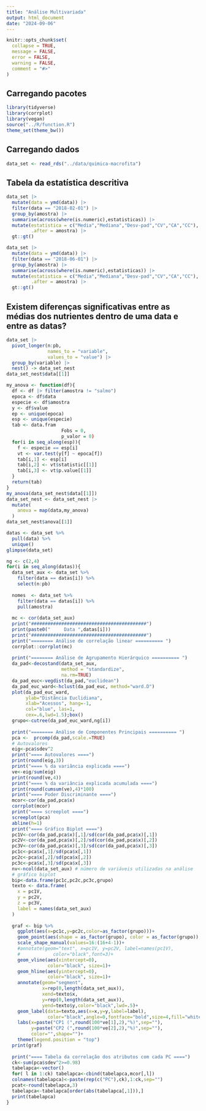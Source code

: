 ```yaml
---
title: "Análise Multivariada"
output: html_document
date: "2024-09-06"
---
```


```r
knitr::opts_chunk$set(
  collapse = TRUE,
  message = FALSE,
  error = FALSE,
  warning = FALSE,
  comment = "#>"
)
```

## Carregando pacotes

```r
library(tidyverse)
library(corrplot)
library(vegan)
source("../R/function.R")
theme_set(theme_bw())
```

## Carregando dados

```r
data_set <- read_rds("../data/quimica-macrofita")
```


## Tabela da estatística descritiva
```r
data_set |> 
  mutate(data = ymd(data)) |> 
  filter(data == "2018-02-01") |> 
  group_by(amostra) |> 
  summarise(across(where(is.numeric),estatisticas)) |> 
  mutate(estatistica = c("Media","Mediana","Desv-pad","CV","CA","CC"),
         .after = amostra) |> 
  gt::gt()
```
```r
data_set |> 
  mutate(data = ymd(data)) |> 
  filter(data == "2018-06-01") |> 
  group_by(amostra) |> 
  summarise(across(where(is.numeric),estatisticas)) |> 
  mutate(estatistica = c("Media","Mediana","Desv-pad","CV","CA","CC"),
         .after = amostra) |> 
  gt::gt()
```
## Existem diferenças significativas entre as médias dos nutrientes dentro de uma data e entre as datas?

```r
data_set |> 
  pivot_longer(n:pb, 
               names_to = "variable", 
               values_to = "value") |> 
  group_by(variable) |> 
  nest() -> data_set_nest
data_set_nest$data[[1]]

my_anova <- function(df){
  df <- df |> filter(amostra != "salmo")
  epoca <- df$data
  especie <- df$amostra
  y <- df$value
  ep <- unique(epoca)
  esp <- unique(especie)
  tab <- data.fram
                    Fobs = 0,
                    p_valor = 0)
  for(i in seq_along(esp)){
    f <- especie == esp[i]
    vt <- var.test(y[f] ~ epoca[f])
    tab[i,1] <- esp[i]
    tab[i,2] <- vt$statistic[[1]]
    tab[i,3] <- vt$p.value[[1]]
  }
  return(tab)
}
my_anova(data_set_nest$data[[1]])
data_set_nest <- data_set_nest |> 
  mutate(
    anova = map(data,my_anova)
  )
data_set_nest$anova[[1]]

```

```r
datas <- data_set %>% 
  pull(data) %>% 
  unique()
glimpse(data_set)
```


```r
ng <- c(2,4)
for(i in seq_along(datas)){
  data_set_aux <- data_set %>% 
    filter(data == datas[i]) %>% 
    select(n:pb)
  
  nomes  <- data_set %>% 
    filter(data == datas[i]) %>%  
    pull(amostra)
  
  mc <- cor(data_set_aux)
  print("##########################################")
  print(paste0("     Data ",datas[i]))
  print("##########################################")
  print("======== Análise de correlação linear ========== ")
  corrplot::corrplot(mc)
  
  print("======== Análise de Agrupamento Hierárquico ========== ")
  da_pad<-decostand(data_set_aux, 
                    method = "standardize",
                    na.rm=TRUE)
  da_pad_euc<-vegdist(da_pad,"euclidean") 
  da_pad_euc_ward<-hclust(da_pad_euc, method="ward.D")
  plot(da_pad_euc_ward, 
       ylab="Distância Euclidiana",
       xlab="Acessos", hang=-1,
       col="blue", las=1,
       cex=.6,lwd=1.5);box()
  grupo<-cutree(da_pad_euc_ward,ng[i])
  
  print("======== Análise de Componentes Principais ========== ")
  pca <-  prcomp(da_pad,scale.=TRUE)
  # Autovalores
  eig<-pca$sdev^2
  print("==== Autovalores ====")
  print(round(eig,3))
  print("==== % da variância explicada ====")
  ve<-eig/sum(eig)
  print(round(ve,4))
  print("==== % da variância explicada acumulada ====")
  print(round(cumsum(ve),4)*100)
  print("==== Poder Discriminante ====")
  mcor<-cor(da_pad,pca$x)
  corrplot(mcor)
  print("==== screeplot ====")
  screeplot(pca)
  abline(h=1)
  print("==== Gráfico Biplot ====")
  pc1V<-cor(da_pad,pca$x)[,1]/sd(cor(da_pad,pca$x)[,1])
  pc2V<-cor(da_pad,pca$x)[,2]/sd(cor(da_pad,pca$x)[,2])
  pc3V<-cor(da_pad,pca$x)[,3]/sd(cor(da_pad,pca$x)[,3])
  pc1c<-pca$x[,1]/sd(pca$x[,1])
  pc2c<-pca$x[,2]/sd(pca$x[,2])
  pc3c<-pca$x[,3]/sd(pca$x[,3])
  nv<-ncol(data_set_aux) # número de variáveis utilizadas na análise
  # gráfico biplot
  bip<-data.frame(pc1c,pc2c,pc3c,grupo)
  texto <- data.frame(
    x = pc1V,
    y = pc2V,
    z = pc3V,
    label = names(data_set_aux)
  )
  
  graf <- bip %>% 
    ggplot(aes(x=pc1c,y=pc2c,color=as_factor(grupo)))+
    geom_point(aes(shape = as_factor(grupo), color = as_factor(grupo)), size = 3)+ theme_minimal() +
    scale_shape_manual(values=16:(16+4-1))+
    #annotate(geom="text", x=pc1V, y=pc2V, label=names(pc1V),
    #            color="black",font=3)+
    geom_vline(aes(xintercept=0),
               color="black", size=1)+
    geom_hline(aes(yintercept=0),
               color="black", size=1)+
    annotate(geom="segment",
             x=rep(0,length(data_set_aux)),
             xend=texto$x,
             y=rep(0,length(data_set_aux)),
             yend=texto$y,color="black",lwd=.5)+
    geom_label(data=texto,aes(x=x,y=y,label=label),
               color="black",angle=0,fontface="bold",size=4,fill="white")+
    labs(x=paste("CP1 (",round(100*ve[1],2),"%)",sep=""),
         y=paste("CP2 (",round(100*ve[2],2),"%)",sep=""),
         color="",shape="")+
    theme(legend.position = "top")
  print(graf)
  
  print("==== Tabela da correlação dos atributos com cada PC ====")
  ck<-sum(pca$sdev^2>=0.98)
  tabelapca<-vector()
  for( l in 1:ck) tabelapca<-cbind(tabelapca,mcor[,l])
  colnames(tabelapca)<-paste(rep(c("PC"),ck),1:ck,sep="")
  pcat<-round(tabelapca,3)
  tabelapca<-tabelapca[order(abs(tabelapca[,1])),]
  print(tabelapca)
}
```

